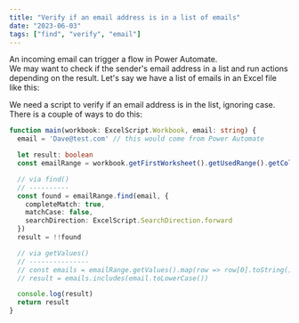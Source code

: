 ```yaml
---
title: "Verify if an email address is in a list of emails"
date: "2023-06-03"
tags: ["find", "verify", "email"]
---
```


An incoming email can trigger a flow in Power Automate.  
We may want to check if the sender's email address in a list and run actions depending on the result.
Let's say we have a list of emails in an Excel file like this:

<CustomImage src="https://raw.githubusercontent.com/hammer147/os-blog-posts/main/images/excel-emails.PNG" alt="some email addresses in column A of an Excel sheet" />

We need a script to verify if an email address is in the list, ignoring case.  
There is a couple of ways to do this:  

```ts
function main(workbook: ExcelScript.Workbook, email: string) {
  email = 'Dave@test.com' // this would come from Power Automate

  let result: boolean
  const emailRange = workbook.getFirstWorksheet().getUsedRange().getColumn(0)

  // via find()
  // ----------
  const found = emailRange.find(email, {
    completeMatch: true,
    matchCase: false,
    searchDirection: ExcelScript.SearchDirection.forward
  })
  result = !!found

  // via getValues()
  // ---------------
  // const emails = emailRange.getValues().map(row => row[0].toString().toLowerCase())
  // result = emails.includes(email.toLowerCase())

  console.log(result)
  return result
}
```
